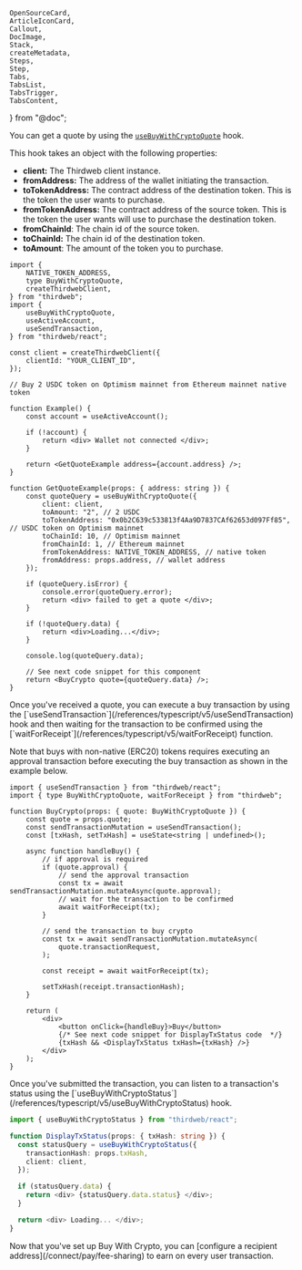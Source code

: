 	OpenSourceCard,
	ArticleIconCard,
	Callout,
	DocImage,
	Stack,
	createMetadata,
	Steps,
	Step,
	Tabs,
	TabsList,
	TabsTrigger,
	TabsContent,
} from "@doc";

<Steps>

<Step title="Get a Buy Quote">

You can get a quote by using the [`useBuyWithCryptoQuote`](/references/typescript/v5/useBuyWithCryptoQuote) hook.

This hook takes an object with the following properties:

- **client:** The Thirdweb client instance.
- **fromAddress:** The address of the wallet initiating the transaction.
- **toTokenAddress:** The contract address of the destination token. This is the token the user wants to purchase.
- **fromTokenAddress:** The contract address of the source token. This is the token the user wants will use to purchase the destination token.
- **fromChainId**: The chain id of the source token.
- **toChainId:** The chain id of the destination token.
- **toAmount**: The amount of the token you to purchase.

```tsx
import {
	NATIVE_TOKEN_ADDRESS,
	type BuyWithCryptoQuote,
	createThirdwebClient,
} from "thirdweb";
import {
	useBuyWithCryptoQuote,
	useActiveAccount,
	useSendTransaction,
} from "thirdweb/react";

const client = createThirdwebClient({
	clientId: "YOUR_CLIENT_ID",
});

// Buy 2 USDC token on Optimism mainnet from Ethereum mainnet native token

function Example() {
	const account = useActiveAccount();

	if (!account) {
		return <div> Wallet not connected </div>;
	}

	return <GetQuoteExample address={account.address} />;
}

function GetQuoteExample(props: { address: string }) {
	const quoteQuery = useBuyWithCryptoQuote({
		client: client,
		toAmount: "2", // 2 USDC
		toTokenAddress: "0x0b2C639c533813f4Aa9D7837CAf62653d097Ff85", // USDC token on Optimism mainnet
		toChainId: 10, // Optimism mainnet
		fromChainId: 1, // Ethereum mainnet
		fromTokenAddress: NATIVE_TOKEN_ADDRESS, // native token
		fromAddress: props.address, // wallet address
	});

	if (quoteQuery.isError) {
		console.error(quoteQuery.error);
		return <div> failed to get a quote </div>;
	}

	if (!quoteQuery.data) {
		return <div>Loading...</div>;
	}

	console.log(quoteQuery.data);

	// See next code snippet for this component
	return <BuyCrypto quote={quoteQuery.data} />;
}
```

</Step>

<Step title="Send a Transaction">
Once you've received a quote, you can execute a buy transaction by using the [`useSendTransaction`](/references/typescript/v5/useSendTransaction) hook and then waiting for the transaction to be confirmed using the [`waitForReceipt`](/references/typescript/v5/waitForReceipt) function.

Note that buys with non-native (ERC20) tokens requires executing an approval transaction before executing the buy transaction as shown in the example below.

```tsx
import { useSendTransaction } from "thirdweb/react";
import { type BuyWithCryptoQuote, waitForReceipt } from "thirdweb";

function BuyCrypto(props: { quote: BuyWithCryptoQuote }) {
	const quote = props.quote;
	const sendTransactionMutation = useSendTransaction();
	const [txHash, setTxHash] = useState<string | undefined>();

	async function handleBuy() {
		// if approval is required
		if (quote.approval) {
			// send the approval transaction
			const tx = await sendTransactionMutation.mutateAsync(quote.approval);
			// wait for the transaction to be confirmed
			await waitForReceipt(tx);
		}

		// send the transaction to buy crypto
		const tx = await sendTransactionMutation.mutateAsync(
			quote.transactionRequest,
		);

		const receipt = await waitForReceipt(tx);

		setTxHash(receipt.transactionHash);
	}

	return (
		<div>
			<button onClick={handleBuy}>Buy</button>
			{/* See next code snippet for DisplayTxStatus code  */}
			{txHash && <DisplayTxStatus txHash={txHash} />}
		</div>
	);
}
```

</Step>

<Step title="Listening to Transaction Status">
Once you've submitted the transaction, you can listen to a transaction's status using the [`useBuyWithCryptoStatus`](/references/typescript/v5/useBuyWithCryptoStatus) hook.

```ts
import { useBuyWithCryptoStatus } from "thirdweb/react";

function DisplayTxStatus(props: { txHash: string }) {
  const statusQuery = useBuyWithCryptoStatus({
    transactionHash: props.txHash,
    client: client,
  });

  if (statusQuery.data) {
    return <div> {statusQuery.data.status} </div>;
  }

  return <div> Loading... </div>;
}

```

</Step>

<Step title="Set Up Fee Sharing">
	Now that you've set up Buy With Crypto, you can [configure a recipient
	address](/connect/pay/fee-sharing) to earn on every user transaction.
</Step>

</Steps>
